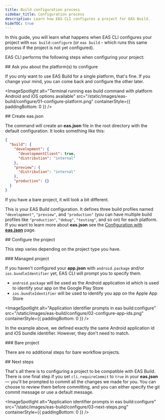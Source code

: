```yaml
---
title: Build configuration process
sidebar_title: Configuration process
description: Learn how EAS CLI configures a project for EAS Build.
hideTOC: true
---
```



In this guide, you will learn what happens when EAS CLI configures your project with `eas build:configure` (or `eas build` - which runs this same process if the project is not yet configured).

EAS CLI performs the following steps when configuring your project:

<Step label="1">
## Ask you about the platform(s) to configure

If you only want to use EAS Build for a single platform, that's fine. If you change your mind, you can come back and configure the other later.

<ImageSpotlight
  alt="Terminal running eas build command with platform Android and iOS options available"
  src="/static/images/eas-build/configure/01-configure-platform.png"
  containerStyle={{ paddingBottom: 0 }}
/>

</Step>

<Step label="2">
## Create eas.json

The command will create an **eas.json** file in the root directory with the default configuration. It looks something like this:

```json eas.json
{
  "build": {
    "development": {
      "developmentClient": true,
      "distribution": "internal"
    },
    "preview": {
      "distribution": "internal"
    },
    "production": {}
  }
}
```

If you have a bare project, it will look a bit different.

This is your EAS Build configuration. It defines three build profiles named `"development"`, `"preview"`, and `"production"` (you can have multiple build profiles like `"production"`, `"debug"`, `"testing"`, and so on) for each platform. If you want to learn more about **eas.json** see the [Configuration with **eas.json**](/build/eas-json) page.

</Step>

<Step label="3">
## Configure the project

This step varies depending on the project type you have.

<Step label="3.1">
### Managed project

If you haven't configured your **app.json** with `android.package` and/or `ios.bundleIdentifier` yet, EAS CLI will prompt you to specify them.

- `android.package` will be used as the Android application id which is used to identify your app on the Google Play Store
- `ios.bundleIdentifier` will be used to identify you app on the Apple App Store

<ImageSpotlight
  alt="Application identifier prompts in eas build:configure"
  src="/static/images/eas-build/configure/02-configure-app-ids.png"
  containerStyle={{ paddingBottom: 0 }}
/>

In the example above, we defined exactly the same Android application id and iOS bundle identifier. However, they don't need to match.

</Step>

<Step label="3.2">
### Bare project

There are no additional steps for bare workflow projects.

</Step>

</Step>

<Step label="4">
## Next steps

That's all there is to configuring a project to be compatible with EAS Build.
There is one final step if you set `cli.requireCommit` to `true` in your **eas.json** — you'll be prompted to commit all the changes we made for you. You can choose to review them before committing, and you can either specify the git commit message or use a default message.

<ImageSpotlight
  alt="Application identifier prompts in eas build:configure"
  src="/static/images/eas-build/configure/03-next-steps.png"
  containerStyle={{ paddingBottom: 0 }}
/>

</Step>
